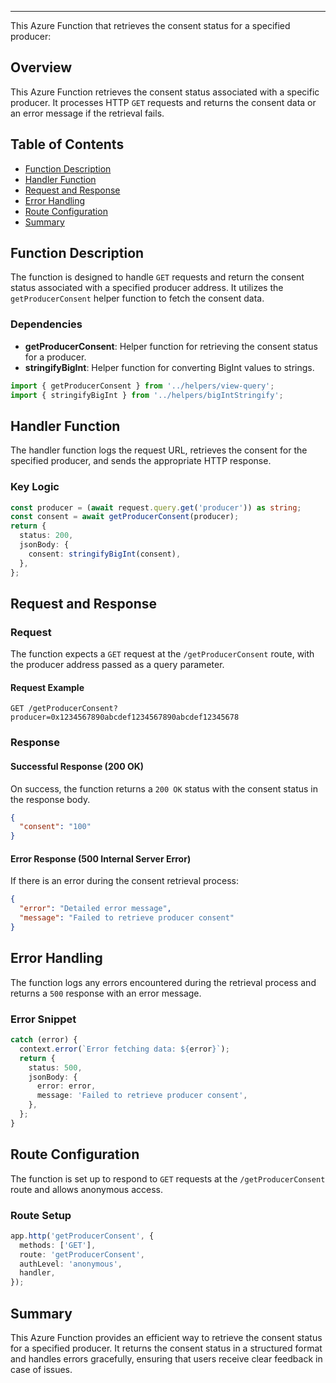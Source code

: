 
<HeaderTitle title="Azure Function: Get Producer Consent" source="https://github.com/your-repo-path-to-timerTrigger" />

---

This Azure Function that retrieves the consent status for a specified producer:

## Overview

This Azure Function retrieves the consent status associated with a specific producer. It processes HTTP `GET` requests and returns the consent data or an error message if the retrieval fails.

## Table of Contents

- [Function Description](#function-description)
- [Handler Function](#handler-function)
- [Request and Response](#request-and-response)
- [Error Handling](#error-handling)
- [Route Configuration](#route-configuration)
- [Summary](#summary)

## Function Description

The function is designed to handle `GET` requests and return the consent status associated with a specified producer address. It utilizes the `getProducerConsent` helper function to fetch the consent data.

### Dependencies

- **getProducerConsent**: Helper function for retrieving the consent status for a producer.
- **stringifyBigInt**: Helper function for converting BigInt values to strings.

```typescript
import { getProducerConsent } from '../helpers/view-query';
import { stringifyBigInt } from '../helpers/bigIntStringify';
```

## Handler Function

The handler function logs the request URL, retrieves the consent for the specified producer, and sends the appropriate HTTP response.

### Key Logic

```typescript
const producer = (await request.query.get('producer')) as string;
const consent = await getProducerConsent(producer);
return {
  status: 200,
  jsonBody: {
    consent: stringifyBigInt(consent),
  },
};
```

## Request and Response

### Request

The function expects a `GET` request at the `/getProducerConsent` route, with the producer address passed as a query parameter.

#### Request Example

```
GET /getProducerConsent?producer=0x1234567890abcdef1234567890abcdef12345678
```

### Response

#### Successful Response (200 OK)

On success, the function returns a `200 OK` status with the consent status in the response body.

```json
{
  "consent": "100"
}
```

#### Error Response (500 Internal Server Error)

If there is an error during the consent retrieval process:

```json
{
  "error": "Detailed error message",
  "message": "Failed to retrieve producer consent"
}
```

## Error Handling

The function logs any errors encountered during the retrieval process and returns a `500` response with an error message.

### Error Snippet

```typescript
catch (error) {
  context.error(`Error fetching data: ${error}`);
  return {
    status: 500,
    jsonBody: {
      error: error,
      message: 'Failed to retrieve producer consent',
    },
  };
}
```

## Route Configuration

The function is set up to respond to `GET` requests at the `/getProducerConsent` route and allows anonymous access.

### Route Setup

```typescript
app.http('getProducerConsent', {
  methods: ['GET'],
  route: 'getProducerConsent',
  authLevel: 'anonymous',
  handler,
});
```

## Summary

This Azure Function provides an efficient way to retrieve the consent status for a specified producer. It returns the consent status in a structured format and handles errors gracefully, ensuring that users receive clear feedback in case of issues.
